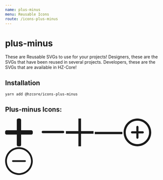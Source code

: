 ```yaml
---
name: plus-minus
menu: Reusable Icons
route: /icons-plus-minus
---
```


# plus-minus

These are Reusable SVGs to use for your projects! 
Designers, these are the SVGs that have been reused in several projects.
Developers, these are the SVGs that are available in HZ-Core!

## Installation

```shell
yarn add @hzcore/icons-plus-minus

```

## Plus-minus Icons:

<Playground>  
    <span style={{padding:'20px'}}>
      <svg 
          xmlns="http://www.w3.org/2000/svg" 
          xmlnsXlink="http://www.w3.org/1999/xlink" 
          x="0px" 
          y="0px"
          width="90px" 
	        fill="currentColor" 
          viewBox="0 0 492 492" 
        >
          <g>
            <g>
              <path d="M465.064,207.566l0.028,0H284.436V27.25c0-14.84-12.016-27.248-26.856-27.248h-23.116
                c-14.836,0-26.904,12.408-26.904,27.248v180.316H26.908c-14.832,0-26.908,12-26.908,26.844v23.248
                c0,14.832,12.072,26.78,26.908,26.78h180.656v180.968c0,14.832,12.064,26.592,26.904,26.592h23.116
                c14.84,0,26.856-11.764,26.856-26.592V284.438h180.624c14.84,0,26.936-11.952,26.936-26.78V234.41
                C492,219.566,479.904,207.566,465.064,207.566z"/>
            </g>
          </g>
        </svg>
    </span>
    <span style={{padding:'20px'}}>
        <svg 
          viewBox="0 0 290 290" 
          width="100" 
          x="0px" 
          y="0px"
          height="50" 
          fill="currentColor" 
          xmlns="http://www.w3.org/2000/svg">
            <path d="m405.332031 43h-384c-11.773437 0-21.332031-9.558594-21.332031-21.332031 0-11.777344 9.558594-21.335938 21.332031-21.335938h384c11.777344 0 21.335938 9.558594 21.335938 21.335938 0 11.773437-9.558594 21.332031-21.335938 21.332031zm0 0"/>
          </svg>
    </span>
    <span style={{padding:'20px'}}>
            <svg
              x="0px" 
              y="0px" 
              width="90"
viewBox="0 0 42 42" 
              fill="currentColor"
              xmlns="http://www.w3.org/2000/svg"
            >
            <polygon points="42,19 23,19 23,0 19,0 19,19 0,19 0,23 19,23 19,42 23,42 23,23 42,23 "/>
            </svg>
        </span>
        <span style={{padding:'20px'}}>
            <svg
              x="0px" 
              y="0px" 
              width="90"
              viewBox="0 0 490.656 490.656"
              fill="currentColor"
              xmlns="http://www.w3.org/2000/svg"
            >
              <g>
                <g>
                  <rect y="236" width="512" height="40"/>
                </g>
              </g>
            </svg>
        </span>
                <span style={{padding:'20px'}}>
            <svg
              x="0px" 
              y="0px" 
              width="90"
              viewBox="0 0 512 512"
              fill="currentColor"
              xmlns="http://www.w3.org/2000/svg"
            >
             <g>
	<g>
		<path d="M256,0C114.833,0,0,114.833,0,256s114.833,256,256,256s256-114.853,256-256S397.167,0,256,0z M256,472.341
			c-119.275,0-216.341-97.046-216.341-216.341S136.725,39.659,256,39.659S472.341,136.705,472.341,256S375.295,472.341,256,472.341z
			"/>
	</g>
</g>
<g>
	<g>
		<path d="M355.148,234.386H275.83v-79.318c0-10.946-8.864-19.83-19.83-19.83s-19.83,8.884-19.83,19.83v79.318h-79.318
			c-10.966,0-19.83,8.884-19.83,19.83s8.864,19.83,19.83,19.83h79.318v79.318c0,10.946,8.864,19.83,19.83,19.83
			s19.83-8.884,19.83-19.83v-79.318h79.318c10.966,0,19.83-8.884,19.83-19.83S366.114,234.386,355.148,234.386z"/>
	</g>
</g>
            </svg>
        </span>
        <span style={{padding:'20px 20px'}}>
            <svg
              x="0px" 
              y="0px" 
              width="90"
              viewBox="0 0 512 512"
              fill="currentColor"
              xmlns="http://www.w3.org/2000/svg"
            >
              <path d="m256 512c-141.164062 0-256-114.835938-256-256s114.835938-256 256-256 256 114.835938 256 256-114.835938 256-256 256zm0-480c-123.519531 0-224 100.480469-224 224s100.480469 224 224 224 224-100.480469 224-224-100.480469-224-224-224zm0 0"/><path d="m368 272h-224c-8.832031 0-16-7.167969-16-16s7.167969-16 16-16h224c8.832031 0 16 7.167969 16 16s-7.167969 16-16 16zm0 0"/>
            </svg>
        </span>

</Playground>